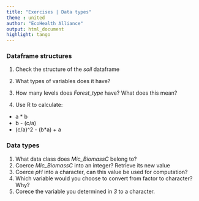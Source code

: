 ```yaml
---
title: "Exercises | Data types"
theme : united
author: "EcoHealth Alliance"
output: html_document
highlight: tango
---
```


### Dataframe structures
1. Check the structure of the *soil* dataframe
2. What types of variables does it have? 
3. How many levels does *Forest_type* have? What does this mean? 

2. Use R to calculate:
- a * b
- b - (c/a)
- (c/a)^2 - (b*a) + a 

### Data types 

1. What data class does *Mic_BiomassC* belong to? 
2. Coerce *Mic_BiomassC* into an integer? Retrieve its new value
3. Coerce *pH* into a character, can this value be used for computation? 
3. Which variable would you choose to convert from factor to character? Why? 
4. Corece the variable you determined in *3* to a character.
